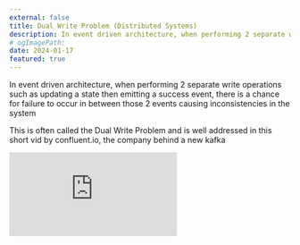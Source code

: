 ---
external: false
title: Dual Write Problem (Distributed Systems)
description: In event driven architecture, when performing 2 separate write operations such as updating a state then emitting a success event, there is a chance for failure to occur in between those 2 events causing inconsistencies in the system.
# ogImagePath:
date: 2024-01-17
featured: true
---

In event driven architecture, when performing 2 separate write operations such as updating a state then emitting a success event, there is a chance for failure to occur in between those 2 events causing inconsistencies in the system

This is often called the Dual Write Problem and is well addressed in this short vid by confluent.io, the company behind a new kafka

<iframe
  class="aspect-video w-full"
  src="https://www.youtube.com/embed/FpLXCBr7ucA"
  title="Dual Write Problem (Distributed Systems)r"
  frameborder="0"
  allow="accelerometer; autoplay; clipboard-write; encrypted-media; gyroscope; picture-in-picture; web-share"
  referrerpolicy="strict-origin-when-cross-origin"
  allowfullscreen
></iframe>
